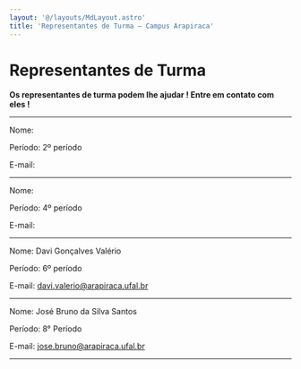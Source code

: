 ```yaml
---
layout: '@/layouts/MdLayout.astro'
title: 'Representantes de Turma — Campus Arapiraca'
---
```




Representantes de Turma
=======================







**Os representantes de turma podem lhe ajudar ! Entre em contato com eles !**


---------------------------------------------------------------------------------


Nome: 


Período: 2º período 


E-mail:


---------------------------------------------------------------------------------


Nome: 


Período: 4º período 


E-mail: 


---------------------------------------------------------------------------------


Nome: Davi Gonçalves Valério


Período: 6º período


E-mail: [davi.valerio@arapiraca.ufal.br](mailto:davi.valerio@arapiraca.ufal.br) 


---------------------------------------------------------------------------------


Nome: José Bruno da Silva Santos


Período: 8° Período


E-mail: [jose.bruno@arapiraca.ufal.br](mailto:jose.bruno@arapiraca.ufal.br) 


---------------------------------------------------------------------------------








